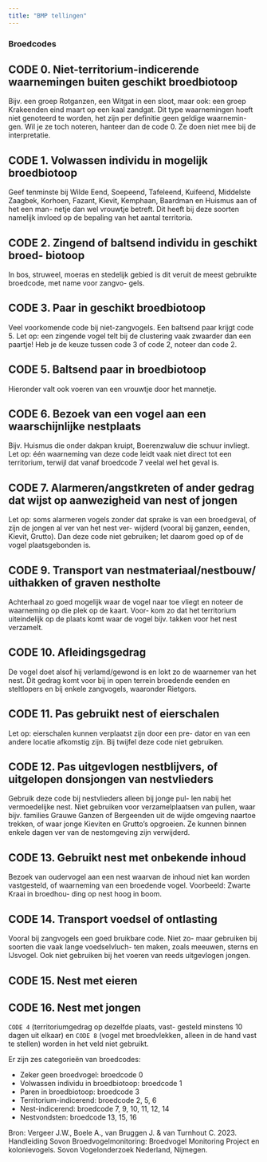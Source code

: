 ```yaml
---
title: "BMP tellingen"
---
```


### Broedcodes

::: {.callout-note collapse="true"}
## CODE 0. Niet-territorium-indicerende waarnemingen buiten geschikt broedbiotoop
Bijv. een groep Rotganzen, een Witgat in een sloot,
maar ook: een groep Krakeenden eind maart op een kaal zandgat. Dit type waarnemingen hoeft niet genoteerd te worden, het zijn per definitie geen geldige waarnemin- gen. Wil je ze toch noteren, hanteer dan de code 0. Ze doen niet mee bij de interpretatie.
:::

::: {.callout-note collapse="true"}
## CODE 1. Volwassen individu in mogelijk broedbiotoop
Geef tenminste bij Wilde Eend, Soepeend, Tafeleend, Kuifeend, Middelste Zaagbek, Korhoen, Fazant, Kievit, Kemphaan, Baardman en Huismus aan of het een man- netje dan wel vrouwtje betreft. Dit heeft bij deze soorten namelijk invloed op de bepaling van het aantal territoria.
:::

::: {.callout-note collapse="true"}
## CODE 2. Zingend of baltsend individu in geschikt broed- biotoop
In bos, struweel, moeras en stedelijk gebied is dit veruit de meest gebruikte broedcode, met name voor zangvo- gels.
:::

::: {.callout-note collapse="true"}
## CODE 3. Paar in geschikt broedbiotoop
Veel voorkomende code bij niet-zangvogels. Een baltsend paar krijgt code 5.
Let op: een zingende vogel telt bij de clustering vaak zwaarder dan een paartje! Heb je de keuze tussen code 3 of code 2, noteer dan code 2.
:::

::: {.callout-note collapse="true"}
## CODE 5. Baltsend paar in broedbiotoop
Hieronder valt ook voeren van een vrouwtje door het mannetje.
:::

::: {.callout-note collapse="true"}
## CODE 6. Bezoek van een vogel aan een waarschijnlijke nestplaats
Bijv. Huismus die onder dakpan kruipt, Boerenzwaluw die schuur invliegt. Let op: één waarneming van deze code leidt vaak niet direct tot een territorium, terwijl dat vanaf broedcode 7 veelal wel het geval is.
:::

::: {.callout-note collapse="true"}
## CODE 7. Alarmeren/angstkreten of ander gedrag dat wijst op aanwezigheid van nest of jongen
Let op: soms alarmeren vogels zonder dat sprake is van een broedgeval, of zijn de jongen al ver van het nest ver- wijderd (vooral bij ganzen, eenden, Kievit, Grutto). Dan deze code niet gebruiken; let daarom goed op of de vogel plaatsgebonden is.
:::

::: {.callout-note collapse="true"}
## CODE 9. Transport van nestmateriaal/nestbouw/ uithakken of graven nestholte
Achterhaal zo goed mogelijk waar de vogel naar toe vliegt en noteer de waarneming op die plek op de kaart. Voor- kom zo dat het territorium uiteindelijk op de plaats komt waar de vogel bijv. takken voor het nest verzamelt.
:::

::: {.callout-note collapse="true"}
## CODE 10. Afleidingsgedrag
De vogel doet alsof hij verlamd/gewond is en lokt zo de waarnemer van het nest. Dit gedrag komt voor bij in open terrein broedende eenden en steltlopers en bij enkele zangvogels, waaronder Rietgors.
:::

::: {.callout-note collapse="true"}
## CODE 11. Pas gebruikt nest of eierschalen
Let op: eierschalen kunnen verplaatst zijn door een pre- dator en van een andere locatie afkomstig zijn. Bij twijfel deze code niet gebruiken.
:::

::: {.callout-note collapse="true"}
## CODE 12. Pas uitgevlogen nestblijvers, of uitgelopen donsjongen van nestvlieders
Gebruik deze code bij nestvlieders alleen bij jonge pul- len nabij het vermoedelijke nest. Niet gebruiken voor verzamelplaatsen van pullen, waar bijv. families Grauwe Ganzen of Bergeenden uit de wijde omgeving naartoe trekken, of waar jonge Kieviten en Grutto’s opgroeien. Ze kunnen binnen enkele dagen ver van de nestomgeving zijn verwijderd.
:::

::: {.callout-note collapse="true"}
## CODE 13. Gebruikt nest met onbekende inhoud
Bezoek van oudervogel aan een nest waarvan de inhoud niet kan worden vastgesteld, of waarneming van een broedende vogel. Voorbeeld: Zwarte Kraai in broedhou- ding op nest hoog in boom.
:::

::: {.callout-note collapse="true"}
## CODE 14. Transport voedsel of ontlasting
Vooral bij zangvogels een goed bruikbare code. Niet zo- maar gebruiken bij soorten die vaak lange voedselvluch- ten maken, zoals meeuwen, sterns en IJsvogel. Ook niet gebruiken bij het voeren van reeds uitgevlogen jongen.
:::

::: {.callout-note collapse="true"}
## CODE 15. Nest met eieren 
:::

::: {.callout-note collapse="true"}
## CODE 16. Nest met jongen
:::

::: {.callout-warning}
`CODE 4` (territoriumgedrag op dezelfde plaats, vast- gesteld minstens 10 dagen uit elkaar) en `CODE 8` (vogel met broedvlekken, alleen in de hand vast te stellen) worden in het veld niet gebruikt.
:::

Er zijn zes categorieën van broedcodes:

* Zeker geen broedvogel: broedcode 0
* Volwassen individu in broedbiotoop: broedcode 1
* Paren in broedbiotoop: broedcode 3
* Territorium-indicerend: broedcode 2, 5, 6
* Nest-indicerend: broedcode 7, 9, 10, 11, 12, 14
* Nestvondsten: broedcode 13, 15, 16

Bron: Vergeer J.W., Boele A., van Bruggen J. & van Turnhout C. 2023. Handleiding Sovon Broedvogelmonitoring: Broedvogel Monitoring Project en kolonievogels. Sovon Vogelonderzoek Nederland, Nijmegen. 